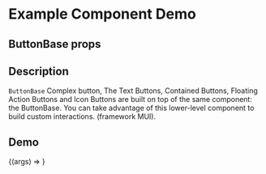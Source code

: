 
<Meta title="Example/ButtonBase" component={ButtonBase} />

# Example Component Demo

## ButtonBase props
<Props of={ButtonBase} />

## Description

`ButtonBase` Complex button, The Text Buttons, Contained Buttons, Floating Action Buttons and Icon Buttons are built on top of the same component: the ButtonBase. You can take advantage of this lower-level component to build custom interactions. (framework MUI).

## Demo

<Canvas>
  <Story name="Example ButtonBase">
    {(args) => <ButtonBase {...args} />}
  </Story>
</Canvas>
